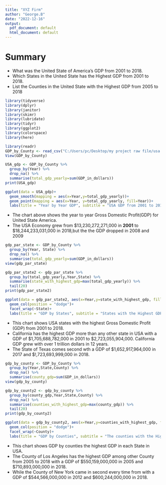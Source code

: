 ```yaml
---
title: "XYZ Firm"
author: "George.B"
date: "2022-12-16"
output:
  pdf_document: default
  html_document: default
---
```


# Summary

* What was the United State of America's GDP from 2001 to 2018.
* Which States in the United State has the Highest GDP from 2001 to 2018.
* List the Counties in the United State with the Highest GDP from 2005 to 2018

```r
library(tidyverse)
library(dplyr)
library(janitor)
library(skimr)
library(lubridate)
library(tidyr)
library(ggplot2)
library(colorspace)
library(here)
```

```r
library(readr)
GDP_by_County <- read_csv("C:/Users/pc/Desktop/my project raw file/usa county with the highest gdp/GDP_by_County.csv")
View(GDP_by_County)
```

```r
USA_gdp <- GDP_by_County %>% 
  group_by(Year) %>%
  drop_na() %>% 
  summarise(total_gdp_yearly=sum(GDP_in_dollars))
print(USA_gdp)
```

```r
ggplot(data = USA_gdp)+
  geom_smooth(mapping = aes(x=Year,y=total_gdp_yearly))+
  geom_point(mapping = aes(x=Year, y=total_gdp_yearly, fill=Year))+
  labs(title = "Year by Year GDP", subtitle = "USA GDP from 2001 to 2018")
```

* The chart above shows the year to year Gross Domestic Profit(GDP) for United State America.
* The USA Economy grew from $13,230,272,271,000 in **2001** to $18,244,233,031,000 in 2018,but the the GDP dropped in 2008 and 2009
 


```r
gdp_par_state <- GDP_by_County %>% 
  group_by(Year, State) %>%
  drop_na() %>% 
  summarise(total_gdp_yearly=sum(GDP_in_dollars))
view(gdp_par_state)
```

```r
gdp_par_state2 <- gdp_par_state %>% 
  group_by(total_gdp_yearly,Year,State) %>% 
  summarise(state_with_highest_gdp=max(total_gdp_yearly)) %>% 
  tail(20)
print(gdp_par_state2)
```

```r
ggplot(data = gdp_par_state2, aes(x=Year,y=state_with_highest_gdp, fill=Year))+
  geom_col(position = "dodge")+
  facet_wrap(~State)+
  labs(title = "GDP by States", subtitle = "States with the Highest GDPs from 2001 to 2018")
```

* This chart shows USA states with the highest Gross Domestic Profit (GDP) from 2001 to 2018.
* California has the highest GDP more than any other state in USA with a GDP of $1,705,688,782,000 in 2001 to $2,723,055,904,000. California GDP grew with over 1 trillion dollars in 12 years.
* The State of Texas comes second wth a GDP of $1,652,917,964,000 in 2017 and $!,723,693,999,000 in 2018.




```r
gdp_by_county <- GDP_by_County %>% 
  group_by(Year,State,County) %>% 
  drop_na() %>% 
  summarise(county_gdp=sum(GDP_in_dollars))
view(gdp_by_county)
```

```r
gdp_by_county2 <- gdp_by_county %>% 
  group_by(county_gdp,Year,State,County) %>% 
  drop_na() %>% 
  summarise(counties_with_highest_gdp=max(county_gdp)) %>% 
  tail(20)
print(gdp_by_county2)
```

```r
ggplot(data = gdp_by_county2, aes(x=Year,y=counties_with_highest_gdp, fill=State))+
  geom_col(position = "dodge")+
  facet_wrap(~County)+
  labs(title = "GDP by Counties", subtitle = "The counties with the Highest GDPs from 2005 to in 2018")
```

* This chart shows GDP by counties the highest GDP in each State in USA.
* The County of Los Angeles has the highest GDP among other County from 2005 to 2018 with a GDP of $550,159,000,000 in 2005 and $710,893,000,000 in 2018.
* While the County of New York came in second every time from with a GDP of $544,566,000,000 in 2012 and $600,244,000,000 in 2018.







